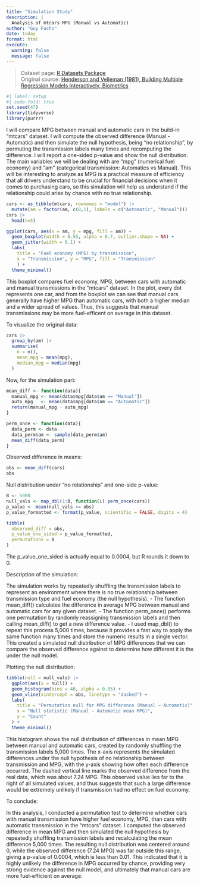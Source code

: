 ```yaml
---
title: "Simulation Study"
description: |
  Analysis of mtcars MPG (Manual vs Automatic)
author: "Guy Fuchs"
date: today
format: html
execute:
  warning: false
  message: false
---
```


> Dataset page: [R Datasets Package](https://stat.ethz.ch/R-manual/R-devel/library/datasets/html/mtcars.html)  
> Original source: [Henderson and Velleman (1981), Building Multiple Regression Models Interactively, Biometrics](https://raw.githubusercontent.com/the-pudding/data/master/kidz-bop/KB_censored-lyrics.csv)


```r
#| label: setup
#| code-fold: true
set.seed(47)
library(tidyverse)
library(purrr)
```

I will compare MPG between manual and automatic cars in the build-in "mtcars" dataset. I will compute the observed difference (Manual - Automatic) and then simulate the null hypothesis, being "no relationship", by permuting the transmission labels many times and recomputing the difference. I will report a one-sided p-value and show the null distribution. The main variables we will be dealing with are "mpg" (numerical fuel economy) and "am" (categorical transmission: Automatics vs Manual). This will be interesting to analyze as MPG is a practical measure of efficiency that all drivers understand to be crucial for financial decisions when it comes to purchasing cars, so this simulation will help us understand if the relationship could arise by chance with no true relationship. 

```r
cars <- as_tibble(mtcars, rownames = "model") |>
  mutate(am = factor(am, c(0,1), labels = c("Automatic", "Manual")))
cars |>
  head(n=5)
```

```r
ggplot(cars, aes(x = am, y = mpg, fill = am)) +
  geom_boxplot(width = 0.55, alpha = 0.7, outlier.shape = NA) +
  geom_jitter(width = 0.1) +
  labs(
    title = "Fuel economy (MPG) by transmission",
    x = "Transmission", y = "MPG", fill = "Transmission"
    ) +
  theme_minimal()

```
This boxplot compares fuel economy, MPG, between cars with automatic and manual transmissions in the "mtcars" dataset. In the plot, every dot represents one car, and from the boxplot we can see that manual cars generally have higher MPG than automatic cars, with both a higher median and a wider spread of values. Thus, this suggests that manual transmissions may be more fuel-efficent on average in this dataset.

To visualize the original data:
```r
cars |>
  group_by(am) |>
  summarise(
    n = n(),
    mean_mpg = mean(mpg),
    median_mpg = median(mpg)
  )

```

Now, for the simulation part:

```r
mean_diff <- function(data){
  manual_mpg <- mean(data$mpg[data$am == "Manual"])
  auto_mpg   <- mean(data$mpg[data$am == "Automatic"])
  return(manual_mpg - auto_mpg)
}

perm_once <- function(data){
  data_perm <- data
  data_perm$am <- sample(data_perm$am)
  mean_diff(data_perm)
}

```


Observed difference in means:
```r
obs <- mean_diff(cars)
obs
```

Null distribution under "no relationship" and one-side p-value:
```r
B <- 5000
null_vals <- map_dbl(1:B, function(i) perm_once(cars))
p_value <- mean(null_vals >= obs)
p_value_formatted <- format(p_value, scientific = FALSE, digits = 4)

tibble(
  observed_diff = obs,
  p_value_one_sided = p_value_formatted,
  permutations = B
)
```
The p_value_one_sided is actually equal to 0.0004, but R rounds it down to 0.

Description of the simulation:

The simulation works by repeatedly shuffling the transmission labels to represent an environment where there is no true relationship between transmission type and fuel economy (the null hypothesis). 
- The function mean_diff() calculates the difference in average MPG between manual and automatic cars for any given dataset. 
- The function perm_once() performs one permutation by randomly reassigning transmission labels and then calling mean_diff() to get a new difference value. 
- I used map_dbl() to repeat this process 5,000 times, because it provides a fast way to apply the same function many times and store the numeric results in a single vector. This created a simulated null distribution of MPG differences that we can compare the observed difference against to determine how different it is the under the null model.



Plotting the null distribution:
```r
tibble(null = null_vals) |>
  ggplot(aes(x = null)) +
  geom_histogram(bins = 40, alpha = 0.85) +
  geom_vline(xintercept = obs, linetype = "dashed") +
  labs(
    title = "Permutation null for MPG difference (Manual − Automatic)",
    x = "Null statistic (Manual − Automatic mean MPG)",
    y = "Count"
  ) +
  theme_minimal()
```
This histogram shows the null distribution of differences in mean MPG between manual and automatic cars, created by randomly shuffling the transmission labels 5,000 times. The x-axis represents the simulated differences under the null hypothesis of no relationship between transmission and MPG, with the y-axis showing how often each difference occurred. The dashed vertical line marks the observed difference from the real data, which was about 7.24 MPG. This observed value lies far to the right of all simulated values, and thus suggests that such a large difference would be extremely unlikely if transmission had no effect on fuel economy. 


To conclude:

In this analysis, I conducted a permutation test to determine whether cars with manual transmission have higher fuel economy, MPG, than cars with automatic transmission in the "mtcars" dataset. I computed the observed difference in mean MPG and then simulated the null hypothesis by repeatedly shuffling transmission labels and recalculating the mean difference 5,000 times. The resulting null distribution was centered around 0, while the observed difference (7.24 MPG) was far outside this range, giving a p-value of 0.0004, which is less than 0.01. This indicated that it is highly unlikely the difference in MPG occurred by chance, providing very strong evidence against the null model, and ultimately that manual cars are more fuel-efficient on average. 

